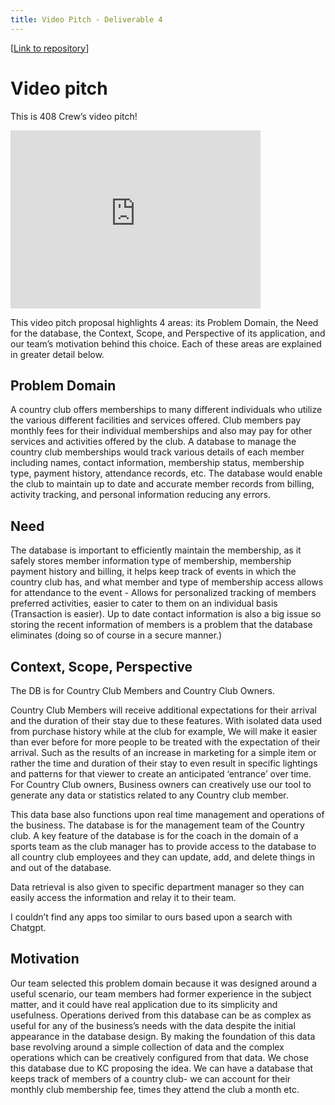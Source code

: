 ```yaml
---
title: Video Pitch - Deliverable 4
---
```


[[Link to repository](https://github.com/cmsc-vcu/cmsc408-sp2025-del4-408-crew/tree/main)]

# Video pitch

This is 408 Crew's video pitch!

<iframe id="kaltura_player" src="https://cdnapisec.kaltura.com/p/1888231/sp/188823100/embedIframeJs/uiconf_id/28242251/partner_id/1888231?iframeembed=true&playerId=kaltura_player&entry_id=1_ls096t3m&flashvars[streamerType]=auto&amp;flashvars[localizationCode]=en&amp;flashvars[sideBarContainer.plugin]=true&amp;flashvars[sideBarContainer.position]=left&amp;flashvars[sideBarContainer.clickToClose]=true&amp;flashvars[chapters.plugin]=true&amp;flashvars[chapters.layout]=vertical&amp;flashvars[chapters.thumbnailRotator]=false&amp;flashvars[streamSelector.plugin]=true&amp;flashvars[EmbedPlayer.SpinnerTarget]=videoHolder&amp;flashvars[dualScreen.plugin]=true&amp;flashvars[hotspots.plugin]=1&amp;flashvars[Kaltura.addCrossoriginToIframe]=true&amp;&wid=1_q1mdh3mp" width="400" height="285" allowfullscreen webkitallowfullscreen mozAllowFullScreen allow="autoplay *; fullscreen *; encrypted-media *" sandbox="allow-downloads allow-forms allow-same-origin allow-scripts allow-top-navigation allow-pointer-lock allow-popups allow-modals allow-orientation-lock allow-popups-to-escape-sandbox allow-presentation allow-top-navigation-by-user-activation" frameborder="0" title="408 Crew Database Proposal"></iframe>


This video pitch proposal highlights 4 areas: its Problem Domain, the Need for the database, the Context, Scope, and Perspective of its application, and our team's motivation behind this choice. Each of these areas are explained in greater detail below.

## Problem Domain

A country club offers memberships to many different individuals who utilize the various different facilities and services offered. Club members pay monthly fees for their individual memberships and also may pay for other services and activities offered by the club. A database to manage the country club memberships would track various details of each member including names, contact information, membership status, membership type, payment history, attendance records, etc. The database would enable the club to maintain up to date and accurate member records from billing, activity tracking, and personal information reducing any errors.

## Need

The database is important to efficiently maintain the membership, as it safely stores member information type of membership, membership payment history and billing, it helps keep track of events in which the country club has, and what member and type of membership access allows for attendance to the event  - Allows for personalized tracking of members preferred activities, easier to cater to them on an individual basis (Transaction is easier). Up to date contact information is also a big issue so storing the recent information of members is a problem that the database eliminates (doing so of course in a secure manner.)

## Context, Scope, Perspective

The DB is for Country Club Members and Country Club Owners. 

Country Club Members will receive additional expectations for their arrival and the duration of their stay due to these features. With isolated data used from purchase history while at the club for example, We will make it easier than ever before for more people to be treated with the expectation of their arrival. Such as the results of an increase in marketing for a simple item or rather the time and duration of their stay to even result in specific lightings and patterns for that viewer to create an anticipated ‘entrance’ over time.
For Country Club owners, Business owners can creatively use our tool to generate any data or statistics related to any Country club member. 

This data base also functions upon real time management and operations of the business. 
The database is for the management team of the Country club. A key feature of the database is for the coach in the domain of a sports team as the club manager has to provide access to the database to all country club employees and they can update, add, and delete things in and out of the database. 

Data retrieval is also given to specific department manager so they can easily access the information and relay it to their team.

I couldn't find any apps too similar to ours based upon a search with Chatgpt.



## Motivation

Our team selected this problem domain because it was designed around a useful scenario, our team members had former experience in the subject matter, and it could have real application due to its simplicity and usefulness. Operations derived from this database can be as complex as useful for any of the business’s needs with the data despite the initial appearance in the database design. By making the foundation of this data base revolving around a simple collection of data and the complex operations which can be creatively configured from that data. 
We chose this database due to KC proposing the idea. We can have a database that keeps track of members of a country club- we can account for their monthly club membership fee, times they attend the club a month etc.
